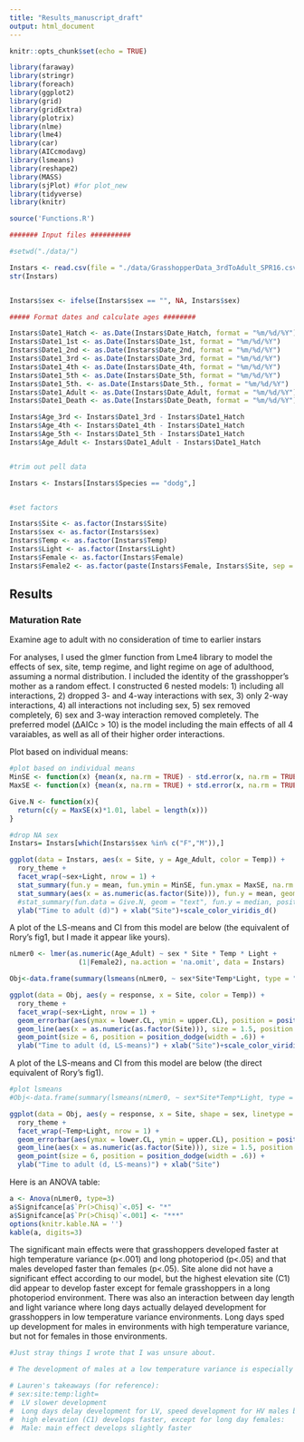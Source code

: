 ```yaml
---
title: "Results_manuscript_draft"
output: html_document
---
```


```r
knitr::opts_chunk$set(echo = TRUE)
```

```r
library(faraway)
library(stringr)
library(foreach)
library(ggplot2)
library(grid)
library(gridExtra)
library(plotrix)
library(nlme)
library(lme4)
library(car)
library(AICcmodavg)
library(lsmeans)
library(reshape2)
library(MASS)
library(sjPlot) #for plot_new
library(tidyverse)
library(knitr)

source('Functions.R')

####### Input files ##########

#setwd("./data/")

Instars <- read.csv(file = "./data/GrasshopperData_3rdToAdult_SPR16.csv", header = TRUE, stringsAsFactors = FALSE)
str(Instars)


Instars$sex <- ifelse(Instars$sex == "", NA, Instars$sex)

##### Format dates and calculate ages ########

Instars$Date1_Hatch <- as.Date(Instars$Date_Hatch, format = "%m/%d/%Y")
Instars$Date1_1st <- as.Date(Instars$Date_1st, format = "%m/%d/%Y")
Instars$Date1_2nd <- as.Date(Instars$Date_2nd, format = "%m/%d/%Y")
Instars$Date1_3rd <- as.Date(Instars$Date_3rd, format = "%m/%d/%Y")
Instars$Date1_4th <- as.Date(Instars$Date_4th, format = "%m/%d/%Y")
Instars$Date1_5th <- as.Date(Instars$Date_5th, format = "%m/%d/%Y")
Instars$Date1_5th. <- as.Date(Instars$Date_5th., format = "%m/%d/%Y")
Instars$Date1_Adult <- as.Date(Instars$Date_Adult, format = "%m/%d/%Y")
Instars$Date1_Death <- as.Date(Instars$Date_Death, format = "%m/%d/%Y")

Instars$Age_3rd <- Instars$Date1_3rd - Instars$Date1_Hatch
Instars$Age_4th <- Instars$Date1_4th - Instars$Date1_Hatch
Instars$Age_5th <- Instars$Date1_5th - Instars$Date1_Hatch
Instars$Age_Adult <- Instars$Date1_Adult - Instars$Date1_Hatch


#trim out pell data

Instars <- Instars[Instars$Species == "dodg",]


#set factors

Instars$Site <- as.factor(Instars$Site)
Instars$sex <- as.factor(Instars$sex)
Instars$Temp <- as.factor(Instars$Temp)
Instars$Light <- as.factor(Instars$Light)
Instars$Female <- as.factor(Instars$Female)
Instars$Female2 <- as.factor(paste(Instars$Female, Instars$Site, sep = "_")) #this gives each mother her own ID (now differentiating between FY1's across sites)
```

## Results
### Maturation Rate

Examine age to adult with no consideration of time to earlier instars

For analyses, I used the glmer function from Lme4 library to model the effects of sex, site, temp regime, and light regime on age of adulthood, assuming a normal distribution.  I included the identity of the grasshopper's mother as a random effect.  I constructed 6 nested models: 1) including all interactions, 2) dropped 3- and 4-way interactions with sex, 3) only 2-way interactions, 4) all interactions not including sex, 5) sex removed completely, 6) sex and 3-way interaction removed completely.  The preferred model (ΔAICc > 10) is the model including the main effects of all 4 varaiables, as well as all of their higher order interactions.  

Plot based on individual means:
```r
#plot based on individual means
MinSE <- function(x) {mean(x, na.rm = TRUE) - std.error(x, na.rm = TRUE)}
MaxSE <- function(x) {mean(x, na.rm = TRUE) + std.error(x, na.rm = TRUE)}

Give.N <- function(x){
  return(c(y = MaxSE(x)*1.01, label = length(x))) 
}

#drop NA sex
Instars= Instars[which(Instars$sex %in% c("F","M")),]

ggplot(data = Instars, aes(x = Site, y = Age_Adult, color = Temp)) +
  rory_theme +
  facet_wrap(~sex+Light, nrow = 1) +
  stat_summary(fun.y = mean, fun.ymin = MinSE, fun.ymax = MaxSE, na.rm = TRUE, size = 1.5, position = position_dodge(width = .6)) +
  stat_summary(aes(x = as.numeric(as.factor(Site))), fun.y = mean, geom = "line", size = 1.5, position = position_dodge(width = .6)) +
  #stat_summary(fun.data = Give.N, geom = "text", fun.y = median, position = position_dodge(width = .6), size = 7) +
  ylab("Time to adult (d)") + xlab("Site")+scale_color_viridis_d()
```

A plot of the LS-means and CI from this model are below (the equivalent of Rory's fig1, but I made it appear like yours).
```r
nLmer0 <- lmer(as.numeric(Age_Adult) ~ sex * Site * Temp * Light +
                 (1|Female2), na.action = 'na.omit', data = Instars)

Obj<-data.frame(summary(lsmeans(nLmer0, ~ sex*Site*Temp*Light, type = "response"))) #shouldn't need this here

ggplot(data = Obj, aes(y = response, x = Site, color = Temp)) +
  rory_theme +
  facet_wrap(~sex+Light, nrow = 1) +
  geom_errorbar(aes(ymax = lower.CL, ymin = upper.CL), position = position_dodge(width = .6)) +
  geom_line(aes(x = as.numeric(as.factor(Site))), size = 1.5, position = position_dodge(width = .6)) +
  geom_point(size = 6, position = position_dodge(width = .6)) +
  ylab("Time to adult (d, LS-means)") + xlab("Site")+scale_color_viridis_d()
```

A plot of the LS-means and CI from this model are below (the direct equivalent of Rory's fig1).

```r

#plot lsmeans
#Obj<-data.frame(summary(lsmeans(nLmer0, ~ sex*Site*Temp*Light, type = "response")))

ggplot(data = Obj, aes(y = response, x = Site, shape = sex, linetype = sex)) +
  rory_theme +
  facet_wrap(~Temp+Light, nrow = 1) +
  geom_errorbar(aes(ymax = lower.CL, ymin = upper.CL), position = position_dodge(width = .6)) +
  geom_line(aes(x = as.numeric(as.factor(Site))), size = 1.5, position = position_dodge(width = .6)) +
  geom_point(size = 6, position = position_dodge(width = .6)) +
  ylab("Time to adult (d, LS-means)") + xlab("Site")
```

Here is an ANOVA table: 
```r
a <- Anova(nLmer0, type=3)
a$Signifcance[a$`Pr(>Chisq)`<.05] <- "*"
a$Signifcance[a$`Pr(>Chisq)`<.001] <- "***"
options(knitr.kable.NA = '')
kable(a, digits=3)
```

The significant main effects were that grasshoppers developed faster at high temperature variance (p<.001) and long photoperiod (p<.05) and that males developed faster than females (p<.05). Site alone did not have a significant effect according to our model, but the highest elevation site (C1) did appear to develop faster except for female grasshoppers in a long photoperiod environment. There was also an interaction between day length and light variance where long days actually delayed development for grasshoppers in low temperature variance environments. Long days sped up development for males in environments with high temperature variance, but not for females in those environments.

```r
#Just stray things I wrote that I was unsure about.

# The development of males at a low temperature variance is especially delayed compared to that of females (p<.05). There was also a significant interaction between elevation and 
```


```r
# Lauren's takeaways (for reference):
# sex:site:temp:light=
#  LV slower development 
#  Long days delay development for LV, speed development for HV males but not females
#  high elevation (C1) develops faster, except for long day females:
#  Male: main effect develops slightly faster
```






